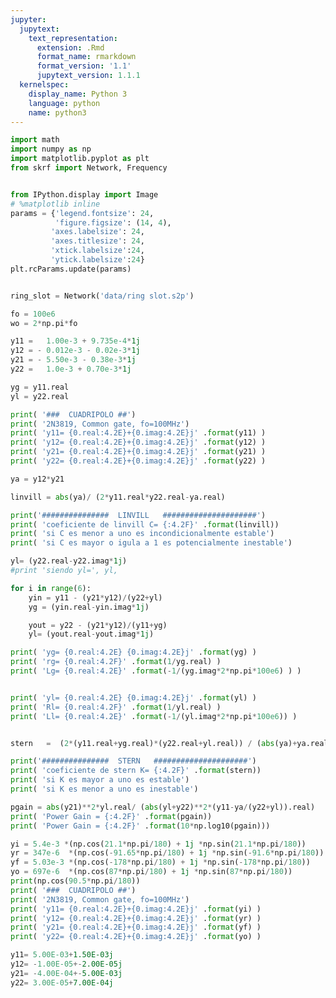 ```yaml
---
jupyter:
  jupytext:
    text_representation:
      extension: .Rmd
      format_name: rmarkdown
      format_version: '1.1'
      jupytext_version: 1.1.1
  kernelspec:
    display_name: Python 3
    language: python
    name: python3
---
```


```python
import math
import numpy as np
import matplotlib.pyplot as plt
from skrf import Network, Frequency


from IPython.display import Image  
# %matplotlib inline
params = {'legend.fontsize': 24,
          'figure.figsize': (14, 4),
         'axes.labelsize': 24,
         'axes.titlesize': 24,
         'xtick.labelsize':24,
         'ytick.labelsize':24}
plt.rcParams.update(params)



```

```python

ring_slot = Network('data/ring slot.s2p')

```

```python
fo = 100e6
wo = 2*np.pi*fo

y11 =   1.00e-3 + 9.735e-4*1j
y12 = - 0.012e-3 - 0.02e-3*1j
y21 = - 5.50e-3 - 0.38e-3*1j 
y22 =   1.0e-3 + 0.70e-3*1j

yg = y11.real
yl = y22.real

print( '###  CUADRIPOLO ##')
print( '2N3819, Common gate, fo=100MHz')
print( 'y11= {0.real:4.2E}+{0.imag:4.2E}j' .format(y11) )
print( 'y12= {0.real:4.2E}+{0.imag:4.2E}j' .format(y12) )
print( 'y21= {0.real:4.2E}+{0.imag:4.2E}j' .format(y21) )
print( 'y22= {0.real:4.2E}+{0.imag:4.2E}j' .format(y22) )

ya = y12*y21

linvill = abs(ya)/ (2*y11.real*y22.real-ya.real)

print('###############  LINVILL   #####################')
print( 'coeficiente de linvill C= {:4.2F}' .format(linvill))
print( 'si C es menor a uno es incondicionalmente estable')
print( 'si C es mayor o igula a 1 es potencialmente inestable')

yl= (y22.real-y22.imag*1j)
#print 'siendo yl=', yl,

for i in range(6):
    yin = y11 - (y21*y12)/(y22+yl)
    yg = (yin.real-yin.imag*1j)

    yout = y22 - (y21*y12)/(y11+yg)
    yl= (yout.real-yout.imag*1j)

print( 'yg= {0.real:4.2E} {0.imag:4.2E}j' .format(yg) )
print( 'rg= {0.real:4.2F}' .format(1/yg.real) )
print( 'Lg= {0.real:4.2E}' .format(-1/(yg.imag*2*np.pi*100e6) ) )


print( 'yl= {0.real:4.2E} {0.imag:4.2E}j' .format(yl) )    
print( 'Rl= {0.real:4.2F}' .format(1/yl.real) )
print( 'Ll= {0.real:4.2E}' .format(-1/(yl.imag*2*np.pi*100e6)) )


stern   =  (2*(y11.real+yg.real)*(y22.real+yl.real)) / (abs(ya)+ya.real)

print('###############  STERN   #####################')
print( 'coeficiente de stern K= {:4.2F}' .format(stern))
print( 'si K es mayor a uno es estable')
print( 'si K es menor a uno es inestable')

pgain = abs(y21)**2*yl.real/ (abs(yl+y22)**2*(y11-ya/(y22+yl)).real)
print( 'Power Gain = {:4.2F}' .format(pgain))
print( 'Power Gain = {:4.2F}' .format(10*np.log10(pgain)))


```

```python
yi = 5.4e-3 *(np.cos(21.1*np.pi/180) + 1j *np.sin(21.1*np.pi/180))
yr = 347e-6  *(np.cos(-91.65*np.pi/180) + 1j *np.sin(-91.6*np.pi/180))
yf = 5.03e-3 *(np.cos(-178*np.pi/180) + 1j *np.sin(-178*np.pi/180))
yo = 697e-6  *(np.cos(87*np.pi/180) + 1j *np.sin(87*np.pi/180))
print(np.cos(90.5*np.pi/180))
print( '###  CUADRIPOLO ##')
print( '2N3819, Common gate, fo=100MHz')
print( 'y11= {0.real:4.2E}+{0.imag:4.2E}j' .format(yi) )
print( 'y12= {0.real:4.2E}+{0.imag:4.2E}j' .format(yr) )
print( 'y21= {0.real:4.2E}+{0.imag:4.2E}j' .format(yf) )
print( 'y22= {0.real:4.2E}+{0.imag:4.2E}j' .format(yo) )
```

```python
y11= 5.00E-03+1.50E-03j
y12= -1.00E-05+-2.00E-05j
y21= -4.00E-04+-5.00E-03j
y22= 3.00E-05+7.00E-04j
```

```python

```
